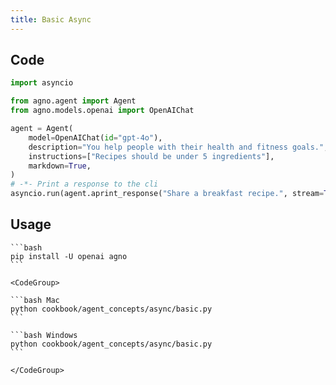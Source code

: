 ```yaml
---
title: Basic Async
---
```


## Code

```python cookbook/agent_concepts/async/basic.py
import asyncio

from agno.agent import Agent
from agno.models.openai import OpenAIChat

agent = Agent(
    model=OpenAIChat(id="gpt-4o"),
    description="You help people with their health and fitness goals.",
    instructions=["Recipes should be under 5 ingredients"],
    markdown=True,
)
# -*- Print a response to the cli
asyncio.run(agent.aprint_response("Share a breakfast recipe.", stream=True))
```

## Usage

<Steps>
  <Snippet file="create-venv-step.mdx" />

  <Step title="Install libraries">

    ```bash
    pip install -U openai agno
    ```

  </Step>

  <Step title="Run Agent">

    <CodeGroup>

    ```bash Mac
    python cookbook/agent_concepts/async/basic.py
    ```

    ```bash Windows
    python cookbook/agent_concepts/async/basic.py
    ```

    </CodeGroup>

  </Step>

</Steps>

